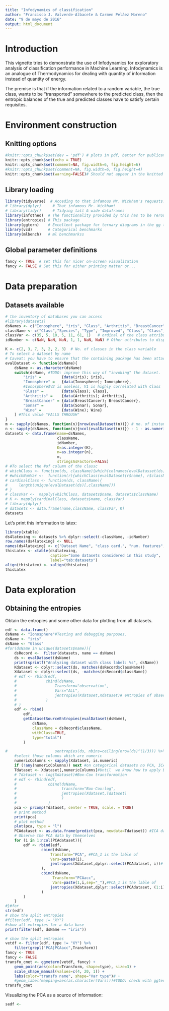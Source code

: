 ```yaml
---
title: "Infodynamics of classification"
author: "Francisco J. Valverde-Albacete & Carmen Peláez Moreno"
date: "9 de mayo de 2016"
output: html_document
---
```

# Introduction

This vignette tries to demonstrate the use of Infodynamics for exploratory analysis of classification performance in Machine Learning. Infodynamics is an analogue of Thermodynamics for dealing with quantity of information instead of quantity of energy.

The premise is that if the information related to a random variable, the true class, wants to be "transported" somewhere to the predicted class, then the entropic balances of the true and predicted classes have to satisfy certain requisites.  


# Environment construction

## Knitting options

```r
#knitr::opts_chunk$set(dev = 'pdf') # plots in pdf, better for publication
knitr::opts_chunk$set(echo = TRUE)
knitr::opts_chunk$set(comment=NA, fig.width=6, fig.height=6)
#knitr::opts_chunk$set(comment=NA, fig.width=6, fig.height=4)
knitr::opts_chunk$set(warning=FALSE)# Should not appear in the knitted document
```

## Library loading

```r
library(tidyverse)  # Acceding to that infamous Mr. Wickham's requests!
# library(dplyr)     # That infamous Mr. Wickham!
# library(tidyr)     # Tidying tall & wide dataframes
library(infotheo)  # The functionality provided by this has to be rerouted through entropies
library(entropies) # This package
library(ggtern)    # Excellent package for ternary diagrams in the gg tradition
library(vcd)       # Categorical benchmarks
library(mlbench)   # ml benchmarkss
```
## Global parameter definitions


```r
fancy <- TRUE  # set this for nicer on-screen visualization
fancy <- FALSE # Set this for either printing matter or...
```

# Data preparation

## Datasets available

```r
# the inventory of databases you can access
#library(datasets)
dsNames <- c("Ionosphere", "iris", "Glass", "Arthritis", "BreastCancer", "Sonar", "Wine") # 
className <- c("Class","Species", "Type", "Improved", "Class", "Class", "Cultivar")  # Name of class attribute
classVar <- c(35, 5, 10, 5, 11, 61, 1)   # ordinal of the class attribute
idNumber <- c(NaN, NaN, NaN, 1, 1, NaN, NaN) # Other attributes to dispose of: mainly identifiers.

K <- c(2, 3, 7, 3, 2, 2, 3)  # No. of classes in the class variable
# To select a dataset by name
# Caveat: you have to ensure that the containing package has been attached
evalDataset <- function(dsName){
    dsName <- as.character(dsName)
    switch(dsName, #TODO: improve this way of "invoking" the dataset.
        "iris" =         {data(iris); iris},
        "Ionosphere" =   {data(Ionosphere); Ionosphere},
        #Ionosphere$V2 is useless, V1 is highly correlated with Class
        "Glass" =        {data(Glass); Glass},
        "Arthritis" =    {data(Arthritis); Arthritis},
        "BreastCancer" = {data(BreastCancer); BreastCancer},
        "Sonar" =        {data(Sonar); Sonar},
        "Wine" =         {data(Wine); Wine}
    ) #This value "FALLS THROUGH"
}
m <- sapply(dsNames, function(n){nrow(evalDataset(n))}) # no. of instances in the dataset
n <- sapply(dsNames, function(n){ncol(evalDataset(n))}) - 1 - as.numeric(!is.nan(idNumber)) # no. of features in the dataset.
datasets <- data.frame(name=dsNames, 
                       className, 
                       idNumber, 
                       K=as.integer(K), 
                       n=as.integer(n), 
                       m, 
                       stringsAsFactors=FALSE)
# #To select the #of column of the classc
# whichClass <- function(ds, className){which(colnames(evalDatasset(ds))==className)}
# #whichNumVar <-  function(r){whichClass(evalDataset(r$name), r$className)}
# cardinalClass <- function(ds, className){
#     length(unique(evalDataset(ds)[,className]))
# }
# classVar <-  mapply(whichClass, datasets$name, datasets$className)
# K <- mapply(cardinalClass, datasets$name, classVar)
# library(dplyr)
# datasets <- data.frame(name,className, classVar, K)
datasets
```

Let's print this information to latex:

```r
library(xtable)
ds4latexing <- datasets %>% dplyr::select(-className, -idNumber)
row.names(ds4latexing) <- NULL
names(ds4latexing) <- c("Dataset Name", "class card.", "num. features", "num. instances")
thisLatex <- xtable(ds4latexing, 
                    caption="Some datasets considered in this study",
                    label="tab:datasets")
align(thisLatex) <- xalign(thisLatex)
thisLatex
```

# Data exploration

## Obtaining the entropies

Obtain the entropies and some other data for plotting from all datasets.

<!-- # as per:  -->
<!-- # http://stackoverflow.com/questions/5234117/how-to-drop-columns-by-name-in-a-data-frame -->
<!-- # Don't EVER use subset in PROGRAMS! -->
<!-- #ds <- subset(ds, subset=1:nrow(ds), select=dsRecord$className, drop=TRUE) -->

```r
edf <- data.frame()
dsName <- "Ionosphere"#Testing and debugging purposes.
dsName <- "iris"
dsName <- "Glass"
#for(dsName in unique(datasets$name)){
    dsRecord <-  filter(datasets, name == dsName)
    ds <- evalDataset(dsName)
    print(sprintf("Analyzing dataset with class label: %s", dsName))
    Kdataset <- dplyr::select(ds, matches(dsRecord$className))
    Xdataset <- dplyr::select(ds, -matches(dsRecord$className))
    # edf <- rbind(edf,
    #             cbind(dsName,
    #                 Transform="observation",
    #                 Vars="ALL",
    #                 jentropies(Kdataset,Xdataset)# entropies of observations
    #             )
    # )
    edf <- rbind(
        edf,
        getDatasetSourceEntropies(evalDataset(dsName), 
            dsName, 
            className = dsRecord$className,
            withClass=TRUE, 
            type="total")
        )

#                     sentropies(ds, nbins=ceiling(nrow(ds)^(1/3))) %>%
    #select those columns which are numeric
    numericColumns <- sapply(Xdataset, is.numeric)
    if (!any(numericColumns)) next #on categorical datasets no PCA, ICA, can be done
    Tdataset <- Xdataset[,numericColumns]#Until  we know how to apply Box-Cox
    # Tdataset <- log(Xdataset)#Box-Cox transformation
    # edf <- rbind(edf,
    #              cbind(dsName,
    #                    transform="Box-Cox:log",
    #                    jentropies(Xdataset,Tdataset)
    #                    )
    #              )
    pca <- prcomp(Tdataset, center = TRUE, scale. = TRUE)
    # print method
    print(pca)
    # plot method
    plot(pca, type = "l")
    PCAdataset <- as.data.frame(predict(pca, newdata=Tdataset)) #ICA data
    # Observe the PCA data by themselves
    for (i in 1:ncol(PCAdataset)){    
        edf <- rbind(edf,
                cbind(dsName,
                    Transform="PCA", #PCA_1 is the lable of
                    Vars=paste0(i),
                    jentropies(Xdataset,dplyr::select(PCAdataset, i))# only i-th PCA
                ),
                cbind(dsName,
                     Transform="PCAacc",
                     Vars=paste(1,i,sep="_"),#PCA_1 is the lable of
                    jentropies(Xdataset,dplyr::select(PCAdataset, (1:i)))# cum i-th PCA
                )
        )
    }
#}#for
str(edf)
# show the split entropies
#filter(edf, type != "XY")
#show all entropies for a data base
print(filter(edf, dsName == "iris"))
```

```r
# show the split entropies
vetdf <- filter(edf, type != "XY") %>% 
    filter(grepl("PCA|PCAacc",Transform))
fancy <- TRUE
fancy <- FALSE
transfo_cmet <- ggmetern(vetdf, fancy) +
    geom_point(aes(color=Transform, shape=type), size=3) +
    scale_shape_manual(values=c(4, 20, 1)) +
    labs(color="transfo name", shape="Var type")# +
    #geom_label(mapping=aes(as.character(Vars)))#TODO: check with ggtern's website how TODO
transfo_cmet
```

Visualizing the PCA as a source of information:

```r
sedf <- 
```

